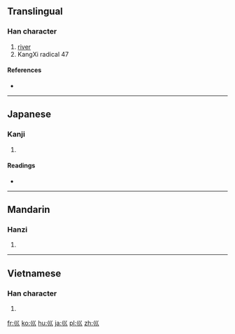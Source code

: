 {{also|川|巜|«}}
==Translingual==
{{stroke order|type=animate}}

===Han character===
{{Han char|rn=47|rad=巛|as=00|sn=3|four=|canj=女女女 (VVV), X女女女 (XVVV)}}

# [[river]]
# KangXi radical 47

====References====
* {{Han ref|kx=0323.180|dkj=08669|dj=0624.030|hdz=21097.080|uh=5DDB|ud=24027}}

----

==Japanese==

===Kanji===
{{ja-kanji|grade=|rs=巛00}}

# {{defn|Japanese|sort=巛00}}

====Readings====
* {{ja-readings|on=[[せん]] (sen)|kun=[[かわ]] (kawa)}}

----

==Mandarin==

===Hanzi===
{{cmn-hanzi|pin=[[chuān]] ([[chuan1]])|wg=ch'uan<sup>1</sup>}}

# {{defn|Mandarin|sort=巛00}}

----

==Vietnamese==

===Han character===
{{vi-hantu|[[xuyên]], [[sào]]|rs=巛00}}

# {{defn|Vietnamese|sort=巛00}}

[[fr:巛]]
[[ko:巛]]
[[hu:巛]]
[[ja:巛]]
[[pl:巛]]
[[zh:巛]]
